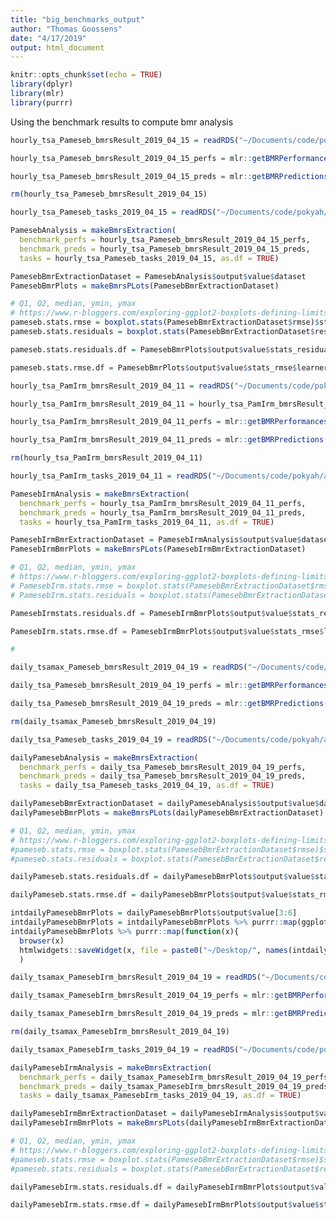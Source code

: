 ```yaml
---
title: "big_benchmarks_output"
author: "Thomas Goossens"
date: "4/17/2019"
output: html_document
---
```


```r
knitr::opts_chunk$set(echo = TRUE)
library(dplyr)
library(mlr)
library(purrr)
```

Using the benchmark results to compute bmr analysis
```r
hourly_tsa_Pameseb_bmrsResult_2019_04_15 = readRDS("~/Documents/code/pokyah/agrometeoR/data-raw/extdata/AGROMET/bmr_results/2019-04-15_hourly_tsa_Pameseb_bmrsResult.rds")

hourly_tsa_Pameseb_bmrsResult_2019_04_15_perfs = mlr::getBMRPerformances(hourly_tsa_Pameseb_bmrsResult_2019_04_15)

hourly_tsa_Pameseb_bmrsResult_2019_04_15_preds = mlr::getBMRPredictions(hourly_tsa_Pameseb_bmrsResult_2019_04_15)

rm(hourly_tsa_Pameseb_bmrsResult_2019_04_15)

hourly_tsa_Pameseb_tasks_2019_04_15 = readRDS("~/Documents/code/pokyah/agrometeoR/data-raw/extdata/AGROMET/bmr_results/tasksPamesebForBmrs.rds")

PamesebAnalysis = makeBmrsExtraction(
  benchmark_perfs = hourly_tsa_Pameseb_bmrsResult_2019_04_15_perfs,
  benchmark_preds = hourly_tsa_Pameseb_bmrsResult_2019_04_15_preds,
  tasks = hourly_tsa_Pameseb_tasks_2019_04_15, as.df = TRUE)

PamesebBmrExtractionDataset = PamesebAnalysis$output$value$dataset
PamesebBmrPlots = makeBmrsPLots(PamesebBmrExtractionDataset)

# Q1, Q2, median, ymin, ymax
# https://www.r-bloggers.com/exploring-ggplot2-boxplots-defining-limits-and-adjusting-style/
pameseb.stats.rmse = boxplot.stats(PamesebBmrExtractionDataset$rmse)$stats
pameseb.stats.residuals = boxplot.stats(PamesebBmrExtractionDataset$residuals)$stats

pameseb.stats.residuals.df = PamesebBmrPlots$output$value$stats_residuals$learner %>% purrr::map_df(.,c, .id = "learner")

pameseb.stats.rmse.df = PamesebBmrPlots$output$value$stats_rmse$learner %>% purrr::map_df(.,c, .id = "learner")
```


```r
hourly_tsa_PamIrm_bmrsResult_2019_04_11 = readRDS("~/Documents/code/pokyah/agrometeoR/data-raw/extdata/AGROMET/bmr_results/2019-04-11_hourly_tsa_PamIrm_bmrsResult.rds")

hourly_tsa_PamIrm_bmrsResult_2019_04_11 = hourly_tsa_PamIrm_bmrsResult_2019_04_11$output$value

hourly_tsa_PamIrm_bmrsResult_2019_04_11_perfs = mlr::getBMRPerformances(hourly_tsa_PamIrm_bmrsResult_2019_04_11)

hourly_tsa_PamIrm_bmrsResult_2019_04_11_preds = mlr::getBMRPredictions(hourly_tsa_PamIrm_bmrsResult_2019_04_11)

rm(hourly_tsa_PamIrm_bmrsResult_2019_04_11)

hourly_tsa_PamIrm_tasks_2019_04_11 = readRDS("~/Documents/code/pokyah/agrometeoR/data-raw/extdata/AGROMET/bmr_results/tasksForBmrs.rds")

PamesebIrmAnalysis = makeBmrsExtraction(
  benchmark_perfs = hourly_tsa_PamIrm_bmrsResult_2019_04_11_perfs,
  benchmark_preds = hourly_tsa_PamIrm_bmrsResult_2019_04_11_preds,
  tasks = hourly_tsa_PamIrm_tasks_2019_04_11, as.df = TRUE)

PamesebIrmBmrExtractionDataset = PamesebIrmAnalysis$output$value$dataset
PamesebIrmBmrPlots = makeBmrsPLots(PamesebIrmBmrExtractionDataset)

# Q1, Q2, median, ymin, ymax
# https://www.r-bloggers.com/exploring-ggplot2-boxplots-defining-limits-and-adjusting-style/
# PamesebIrm.stats.rmse = boxplot.stats(PamesebBmrExtractionDataset$rmse)$stats
# PamesebIrm.stats.residuals = boxplot.stats(PamesebBmrExtractionDataset$residuals)$stats

PamesebIrmstats.residuals.df = PamesebIrmBmrPlots$output$value$stats_residuals$learner %>% purrr::map_df(.,c, .id = "learner")

PamesebIrm.stats.rmse.df = PamesebIrmBmrPlots$output$value$stats_rmse$learner %>% purrr::map_df(.,c, .id = "learner")

# 
```
```r
daily_tsamax_Pameseb_bmrsResult_2019_04_19 = readRDS("~/Documents/code/pokyah/agrometeoR/data-raw/extdata/AGROMET/bmr_results/daily_tsa_Pameseb2019_04_18_bmrsResult.rds")

daily_tsa_Pameseb_bmrsResult_2019_04_19_perfs = mlr::getBMRPerformances(daily_tsa_Pameseb_bmrsResult_2019_04_19$output$value)

daily_tsa_Pameseb_bmrsResult_2019_04_19_preds = mlr::getBMRPredictions(daily_tsa_Pameseb_bmrsResult_2019_04_19$output$value)

rm(daily_tsamax_Pameseb_bmrsResult_2019_04_19)

daily_tsa_Pameseb_tasks_2019_04_19 = readRDS("~/Documents/code/pokyah/agrometeoR/data-raw/extdata/AGROMET/bmr_results/tasksdataPamesebDailyForBmrs.rds")

dailyPamesebAnalysis = makeBmrsExtraction(
  benchmark_perfs = daily_tsa_Pameseb_bmrsResult_2019_04_19_perfs,
  benchmark_preds = daily_tsa_Pameseb_bmrsResult_2019_04_19_preds,
  tasks = daily_tsa_Pameseb_tasks_2019_04_19, as.df = TRUE)

dailyPamesebBmrExtractionDataset = dailyPamesebAnalysis$output$value$dataset
dailyPamesebBmrPlots = makeBmrsPLots(dailyPamesebBmrExtractionDataset)

# Q1, Q2, median, ymin, ymax
# https://www.r-bloggers.com/exploring-ggplot2-boxplots-defining-limits-and-adjusting-style/
#pameseb.stats.rmse = boxplot.stats(PamesebBmrExtractionDataset$rmse)$stats
#pameseb.stats.residuals = boxplot.stats(PamesebBmrExtractionDataset$residuals)$stats

dailyPameseb.stats.residuals.df = dailyPamesebBmrPlots$output$value$stats_residuals$learner %>% purrr::map_df(.,c, .id = "learner")

dailyPameseb.stats.rmse.df = dailyPamesebBmrPlots$output$value$stats_rmse$learner %>% purrr::map_df(.,c, .id = "learner")

intdailyPamesebBmrPlots = dailyPamesebBmrPlots$output$value[3:6]
intdailyPamesebBmrPlots = intdailyPamesebBmrPlots %>% purrr::map(ggplotly)
intdailyPamesebBmrPlots %>% purrr::map(function(x){
  browser(x)
  htmlwidgets::saveWidget(x, file = paste0("~/Desktop/", names(intdailyPamesebBmrPlots)[.]))}
  )
```

```r
daily_tsamax_PamesebIrm_bmrsResult_2019_04_19 = readRDS("~/Documents/code/pokyah/agrometeoR/data-raw/extdata/AGROMET/bmr_results/daily_tsa_PamesebIRm2019-04-18_bmrsResult.rds")

daily_tsamax_PamesebIrm_bmrsResult_2019_04_19_perfs = mlr::getBMRPerformances(daily_tsamax_PamesebIrm_bmrsResult_2019_04_19$output$value)

daily_tsamax_PamesebIrm_bmrsResult_2019_04_19_preds = mlr::getBMRPredictions(daily_tsamax_PamesebIrm_bmrsResult_2019_04_19$output$value)

rm(daily_tsamax_PamesebIrm_bmrsResult_2019_04_19)

daily_tsamax_PamesebIrm_tasks_2019_04_19 = readRDS("~/Documents/code/pokyah/agrometeoR/data-raw/extdata/AGROMET/bmr_results/tasksdataPamesebIrmDailyForBmrs.rds")

dailyPamesebIrmAnalysis = makeBmrsExtraction(
  benchmark_perfs = daily_tsamax_PamesebIrm_bmrsResult_2019_04_19_perfs,
  benchmark_preds = daily_tsamax_PamesebIrm_bmrsResult_2019_04_19_preds,
  tasks = daily_tsamax_PamesebIrm_tasks_2019_04_19, as.df = TRUE)

dailyPamesebIrmBmrExtractionDataset = dailyPamesebIrmAnalysis$output$value$dataset
dailyPamesebIrmBmrPlots = makeBmrsPLots(dailyPamesebIrmBmrExtractionDataset)

# Q1, Q2, median, ymin, ymax
# https://www.r-bloggers.com/exploring-ggplot2-boxplots-defining-limits-and-adjusting-style/
#pameseb.stats.rmse = boxplot.stats(PamesebBmrExtractionDataset$rmse)$stats
#pameseb.stats.residuals = boxplot.stats(PamesebBmrExtractionDataset$residuals)$stats

dailyPamesebIrm.stats.residuals.df = dailyPamesebIrmBmrPlots$output$value$stats_residuals$learner %>% purrr::map_df(.,c, .id = "learner")

dailyPamesebIrm.stats.rmse.df = dailyPamesebIrmBmrPlots$output$value$stats_rmse$learner %>% purrr::map_df(.,c, .id = "learner")
```

